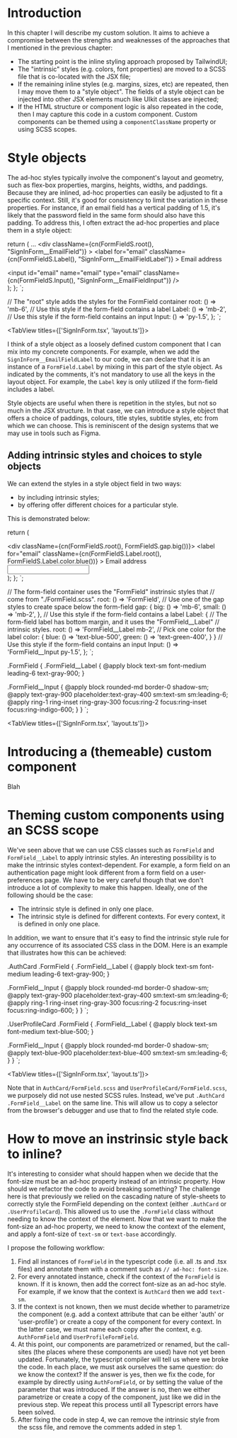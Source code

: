 # Introduction

In this chapter I will describe my custom solution. It aims to achieve a compromise between the strengths and
weaknesses of the approaches that I mentioned in the previous chapter:

- The starting point is the inline styling approach proposed by TailwindUI;
- The "intrinsic" styles (e.g. colors, font properties) are moved to a SCSS file that is co-located with the JSX file;
- If the remaining inline styles (e.g. margins, sizes, etc) are repeated, then I may move them to a "style object". The fields of a style object can be injected into other JSX elements much like UIkit classes are injected;
- If the HTML structure or component logic is also repeated in the code, then I may capture this code in a custom component. Custom components can be themed using a `componentClassName` property or using SCSS scopes.

# Style objects

The ad-hoc styles typically involve the component's layout and geometry, such as flex-box properties, margins, heights, widths, and
paddings. Because they are inlined, ad-hoc properties can easily be adjusted to fit a specific context. Still, it's good for consistency to
limit the variation in these properties. For instance, if an email field has a vertical padding of 1.5, it's likely that the password field
in the same form should also have this padding. To address this, I often extract the ad-hoc properties and place them in a style object:


  return (
    ...
    <div className={cn(FormFieldS.root(), "SignInForm__EmailField")}
    >
      <label
        for="email"
        className={cn(FormFieldS.Label(), "SignInForm__EmailFieldLabel")}
      >
        Email address
      </label>
      <div>
        <input
          id="email" name="email" type="email"
          className={cn(FormFieldS.Input(), "SignInForm__EmailFieldInput")}
        />
      </div>
    </div>
  );
};
`;

  // The "root" style adds the styles for the FormField container
  root: () => 'mb-6',
  // Use this style if the form-field contains a label
  Label: () => 'mb-2',
  // Use this style if the form-field contains an input
  Input: () => 'py-1.5',
};
`;

<TabView titles={['SignInForm.tsx', 'layout.ts']}>
  <CodeSnippet code={code3} />
  <CodeSnippet code={code4} />
</TabView>

I think of a style object as a loosely defined custom component that I can mix into my concrete components.
For example, when we add the `SignInForm__EmailFieldLabel` to our code, we can declare that it is an instance of a `FormField.Label`
by mixing in this part of the style object. As indicated by the comments, it's not mandatory to use all the keys in the layout object.
For example, the `Label` key is only utilized if the form-field includes a label.

Style objects are useful when there is repetition in the styles, but not so much in the JSX structure.
In that case, we can introduce a style object that offers a choice of paddings, colours, title styles,
subtitle styles, etc from which we can choose. This is reminiscent of the design systems that we may use in tools
such as Figma.

## Adding intrinsic styles and choices to style objects

We can extend the styles in a style object field in two ways:

- by including intrinsic styles;
- by offering offer different choices for a particular style.

This is demonstrated below:


  return (
    <div className="SignInForm">
      <div className={cn(FormFieldS.root(), FormFieldS.gap.big())}>
        <label
          for="email"
          className={cn(FormFieldS.Label.root(), FormFieldS.Label.color.blue())}
        >
          Email address
        </label>
        <div>
          <input
            id="email" name="email" type="email"
            className={cn(FormFieldS.Input())}
          />
        </div>
      </div>
    </div>
  );
};
`;


  // The form-field container uses the "FormField" instrinsic styles that
  // come from "./FormField.scss".
  root: () => 'FormField',
  // Use one of the gap styles to create space below the form-field
  gap: {
    big: () => 'mb-6',
    small: () => 'mb-2',
  },
  // Use this style if the form-field contains a label
  Label: {
    // The form-field label has bottom margin, and it uses the "FormField__Label"
    // intrinsic styles.
    root: () => 'FormField__Label mb-2',
    // Pick one color for the label
    color: {
      blue: () => 'text-blue-500',
      green: () => 'text-green-400',
    }
  }
  // Use this style if the form-field contains an input
  Input: () => 'FormField__Input py-1.5',
};
`;

.FormField {
  .FormField\_\_Label {
    @apply block text-sm font-medium leading-6 text-gray-900;
  }

.FormField\_\_Input {
@apply block rounded-md border-0 shadow-sm;
@apply text-gray-900 placeholder:text-gray-400 sm:text-sm sm:leading-6;
@apply ring-1 ring-inset ring-gray-300 focus:ring-2 focus:ring-inset focus:ring-indigo-600;
}
}
`;

<TabView titles={['SignInForm.tsx', 'layout.ts']}>
  <CodeSnippet code={code5} />
  <CodeSnippet code={code6} />
  <CodeSnippet code={code7} />
</TabView>

# Introducing a (themeable) custom component

Blah

# Theming custom components using an SCSS scope

We've seen above that we can use CSS classes such as `FormField` and `FormField__Label` to apply intrinsic styles.
An interesting possibility is to make the intrinsic styles context-dependent. For example, a form field on an
authentication page might look different from a form field on a user-preferences page. We have to be very careful
though that we don't introduce a lot of complexity to make this happen. Ideally, one of the following should be the case:

- The intrinsic style is defined in only one place.
- The intrinsic style is defined for different contexts. For every context, it is defined in only one place.

In addition, we want to ensure that it's easy to find the intrinsic style rule for any occurrence of its associated CSS class
in the DOM. Here is an example that illustrates how this can be achieved:

.AuthCard .FormField {
  .FormField\_\_Label {
    @apply block text-sm font-medium leading-6 text-gray-900;
  }

.FormField\_\_Input {
@apply block rounded-md border-0 shadow-sm;
@apply text-gray-900 placeholder:text-gray-400 sm:text-sm sm:leading-6;
@apply ring-1 ring-inset ring-gray-300 focus:ring-2 focus:ring-inset focus:ring-indigo-600;
}
}
`;

.UserProfileCard .FormField {
  .FormField\_\_Label {
    @apply block text-sm font-medium text-blue-500;
  }

.FormField\_\_Input {
@apply block rounded-md border-0 shadow-sm;
@apply text-blue-900 placeholder:text-blue-400 sm:text-sm sm:leading-6;
}
}
`;

<TabView titles={['SignInForm.tsx', 'layout.ts']}>
  <CodeSnippet code={code8} />
  <CodeSnippet code={code9} />
</TabView>

Note that in `AuthCard/FormField.scss` and `UserProfileCard/FormField.scss`, we purposely did not use nested SCSS rules.
Instead, we've put `.AuthCard .FormField__Label` on the same line. This will allow us to copy a selector from the browser's
debugger and use that to find the related style code.

# How to move an instrinsic style back to inline?

It's interesting to consider what should happen when we decide that the font-size must be an ad-hoc property instead
of an intrinsic property. How should we refactor the code to avoid breaking something? The challenge here is that previously
we relied on the cascading nature of style-sheets to correctly style the FormField depending on the context (either
`.AuthCard` or `.UserProfileCard`). This allowed us to use the `.FormField` class without needing to know the
context of the element. Now that we want to make the font-size an ad-hoc property, we need to know the context of the element,
and apply a font-size of `text-sm` or `text-base` accordingly.

I propose the following workflow:

1. Find all instances of `FormField` in the typescript code (i.e. all .ts and .tsx files) and
   annotate them with a comment such as `// ad-hoc: font-size`.
2. For every annotated instance, check if the context of the `FormField` is known. If it is known, then add the correct font-size as an ad-hoc style.
   For example, if we know that the context is `AuthCard` then we add `text-sm`.
3. If the context is not known, then we must decide whether to parametrize the component (e.g. add a context attribute that can be either 'auth' or
   'user-profile') or create a copy of the component for every context. In the latter case, we must name each copy after the context, e.g.
   `AuthFormField` and `UserProfileFormField`.
4. At this point, our components are parametrized or renamed, but the call-sites (the places where these components are used) have not yet been
   updated. Fortunately, the typescript compiler will tell us where we broke the code. In each place, we must ask ourselves the same question:
   do we know the context? If the answer is yes, then we fix the code, for example by directly using `AuthFormField`, or by setting the value
   of the parameter that was introduced. If the answer is no, then we either parametrize or create a copy of the component, just like we did in the previous step.
   We repeat this process until all Typescript errors have been solved.
5. After fixing the code in step 4, we can remove the intrinsic style from the scss file, and remove the comments added in step 1.
